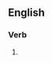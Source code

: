 ==English==

===Verb===
{{head|en|present participle}}

# {{present participle of|equivalate|lang=en|nocat=1}}